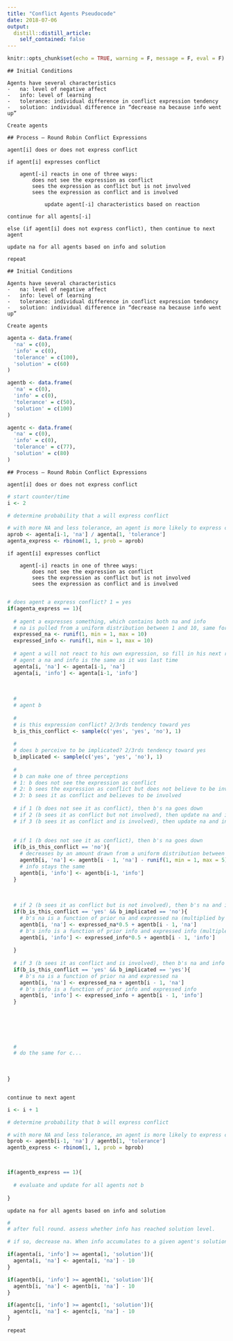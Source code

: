 ```yaml
---
title: "Conflict Agents Pseudocode"
date: 2018-07-06
output:
  distill::distill_article:
    self_contained: false
---
```


```r
knitr::opts_chunk$set(echo = TRUE, warning = F, message = F, eval = F)
```


```
## Initial Conditions

Agents have several characteristics
-	na: level of negative affect
-	info: level of learning
-	tolerance: individual difference in conflict expression tendency
-	solution: individual difference in “decrease na because info went up”

Create agents

## Process – Round Robin Conflict Expressions

agent[i] does or does not express conflict

if agent[i] expresses conflict
	
	agent[-i] reacts in one of three ways:
		does not see the expression as conflict
		sees the expression as conflict but is not involved
		sees the expression as conflict and is involved

			update agent[-i] characteristics based on reaction
	
continue for all agents[-i]

else (if agent[i] does not express conflict), then continue to next agent

update na for all agents based on info and solution

repeat

```






```
## Initial Conditions

Agents have several characteristics
-	na: level of negative affect
-	info: level of learning
-	tolerance: individual difference in conflict expression tendency
-	solution: individual difference in “decrease na because info went up”

Create agents

```

```r
agenta <- data.frame(
  'na' = c(0),
  'info' = c(0),
  'tolerance' = c(100),
  'solution' = c(60)
)

agentb <- data.frame(
  'na' = c(0),
  'info' = c(0),
  'tolerance' = c(50),
  'solution' = c(100)
)

agentc <- data.frame(
  'na' = c(0),
  'info' = c(0),
  'tolerance' = c(77),
  'solution' = c(80)
)
```

```
## Process – Round Robin Conflict Expressions

agent[i] does or does not express conflict

```

```r
# start counter/time
i <- 2

# determine probability that a will express conflict

# with more NA and less tolerance, an agent is more likely to express conflict
aprob <- agenta[i-1, 'na'] / agenta[1, 'tolerance']
agenta_express <- rbinom(1, 1, prob = aprob)
```


```
if agent[i] expresses conflict
	
	agent[-i] reacts in one of three ways:
		does not see the expression as conflict
		sees the expression as conflict but is not involved
		sees the expression as conflict and is involved
		
```

```r

# does agent a express conflict? 1 = yes
if(agenta_express == 1){
  
  # agent a expresses something, which contains both na and info
  # na is pulled from a uniform distribution between 1 and 10, same for info
  expressed_na <- runif(1, min = 1, max = 10)
  expressed_info <- runif(1, min = 1, max = 10)
  
  # agent a will not react to his own expression, so fill in his next rows
  # agent a na and info is the same as it was last time
  agenta[i, 'na'] <- agenta[i-1, 'na']
  agenta[i, 'info'] <- agenta[i-1, 'info']
  
  
  
  #
  # agent b
  
  #
  # is this expression conflict? 2/3rds tendency toward yes
  b_is_this_conflict <- sample(c('yes', 'yes', 'no'), 1)
  
  #
  # does b perceive to be implicated? 2/3rds tendency toward yes
  b_implicated <- sample(c('yes', 'yes', 'no'), 1)
  
  #
  # b can make one of three perceptions
  # 1: b does not see the expression as conflict
  # 2: b sees the expression as conflict but does not believe to be involved
  # 3: b sees it as conflict and believes to be involved
  
  # if 1 (b does not see it as conflict), then b's na goes down
  # if 2 (b sees it as conflict but not involved), then update na and info but only by a small amount
  # if 3 (b sees it as conflict and is involved), then update na and info
  
  
  # if 1 (b does not see it as conflict), then b's na goes down
  if(b_is_this_conflict == 'no'){
    # decreases by an amount drawn from a uniform distribution between 1 and 5
    agentb[i, 'na'] <- agentb[i - 1, 'na'] - runif(1, min = 1, max = 5)
    # info stays the same
    agentb[i, 'info'] <- agentb[i-1, 'info']
  }
  
  
  
  # if 2 (b sees it as conflict but is not involved), then b's na and info update but by a small amount
  if(b_is_this_conflict == 'yes' && b_implicated == 'no'){
    # b's na is a function of prior na and expressed na (multiplied by 0.5 to make it smaller)
    agentb[i, 'na'] <- expressed_na*0.5 + agentb[i - 1, 'na']
    # b's info is a function of prior info and expressed info (multipled by 0.5 to make it smaller)
    agentb[i, 'info'] <- expressed_info*0.5 + agentb[i - 1, 'info']
    
  }
  
  # if 3 (b sees it as conflict and is involved), then b's na and info update
  if(b_is_this_conflict == 'yes' && b_implicated == 'yes'){
    # b's na is a function of prior na and expressed na
    agentb[i, 'na'] <- expressed_na + agentb[i - 1, 'na']
    # b's info is a function of prior info and expressed info
    agentb[i, 'info'] <- expressed_info + agentb[i - 1, 'info']
  }
  

  
  
  
  
  #
  # do the same for c...
  
  
    
}



```


```
continue to next agent
```

```r
i <- i + 1

# determine probability that b will express conflict

# with more NA and less tolerance, an agent is more likely to express conflict
bprob <- agentb[i-1, 'na'] / agentb[1, 'tolerance']
agentb_express <- rbinom(1, 1, prob = bprob)



if(agentb_express == 1){
  
  # evaluate and update for all agents not b
  
}
```


```
update na for all agents based on info and solution
```

```r

#
# after full round. assess whether info has reached solution level. 

# if so, decrease na. When info accumulates to a given agent's solution level, it takes away some negative affect

if(agenta[i, 'info'] >= agenta[1, 'solution']){
  agenta[i, 'na'] <- agenta[i, 'na'] - 10
}

if(agentb[i, 'info'] >= agentb[1, 'solution']){
  agentb[i, 'na'] <- agentb[i, 'na'] - 10
}

if(agentc[i, 'info'] >= agentc[1, 'solution']){
  agentc[i, 'na'] <- agentc[i, 'na'] - 10
}

```

```
repeat
```
